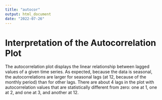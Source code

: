 ```yaml
---
title: "autocor"
output: html_document
date: "2022-07-26"
---
```


# Interpretation of the Autocorrelation Plot 

The autocorrelation plot displays the linear relationship between lagged values of a given time series. As expected, because the data is seasonal, the autocorrelations are larger for seasonal lags (at 12, because of the monthly period) than for other lags. There are about 4 lags in the plot with autocorrelation values that are statistically different from zero: one at 1, one at 2, and one at 3, and another at 12. 